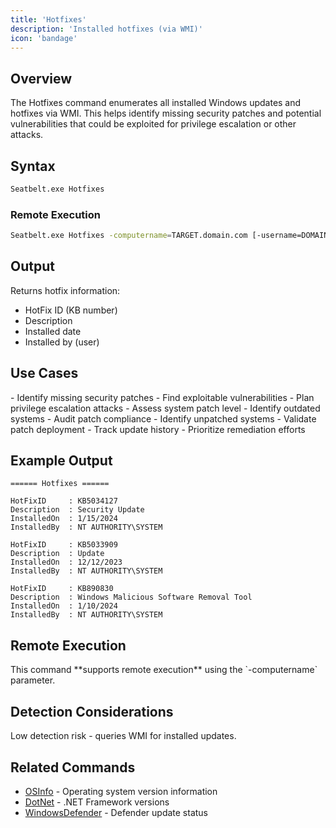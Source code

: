 ```yaml
---
title: 'Hotfixes'
description: 'Installed hotfixes (via WMI)'
icon: 'bandage'
---
```


## Overview

The Hotfixes command enumerates all installed Windows updates and hotfixes via WMI. This helps identify missing security patches and potential vulnerabilities that could be exploited for privilege escalation or other attacks.

## Syntax

```bash
Seatbelt.exe Hotfixes
```

### Remote Execution
```bash
Seatbelt.exe Hotfixes -computername=TARGET.domain.com [-username=DOMAIN\user -password=pass]
```

## Output

Returns hotfix information:
- HotFix ID (KB number)
- Description
- Installed date
- Installed by (user)

## Use Cases

<Tabs>
  <Tab title="Red Team">
    - Identify missing security patches
    - Find exploitable vulnerabilities
    - Plan privilege escalation attacks
    - Assess system patch level
    - Identify outdated systems
  </Tab>
  <Tab title="Blue Team">
    - Audit patch compliance
    - Identify unpatched systems
    - Validate patch deployment
    - Track update history
    - Prioritize remediation efforts
  </Tab>
</Tabs>

## Example Output

```
====== Hotfixes ======

HotFixID     : KB5034127
Description  : Security Update
InstalledOn  : 1/15/2024
InstalledBy  : NT AUTHORITY\SYSTEM

HotFixID     : KB5033909
Description  : Update
InstalledOn  : 12/12/2023
InstalledBy  : NT AUTHORITY\SYSTEM

HotFixID     : KB890830
Description  : Windows Malicious Software Removal Tool
InstalledOn  : 1/10/2024
InstalledBy  : NT AUTHORITY\SYSTEM
```

## Remote Execution

<Check>
This command **supports remote execution** using the `-computername` parameter.
</Check>

## Detection Considerations

<Info>
Low detection risk - queries WMI for installed updates.
</Info>

## Related Commands

- [OSInfo](/commands/osinfo) - Operating system version information
- [DotNet](/commands/dotnet) - .NET Framework versions
- [WindowsDefender](/commands/windowsdefender) - Defender update status
